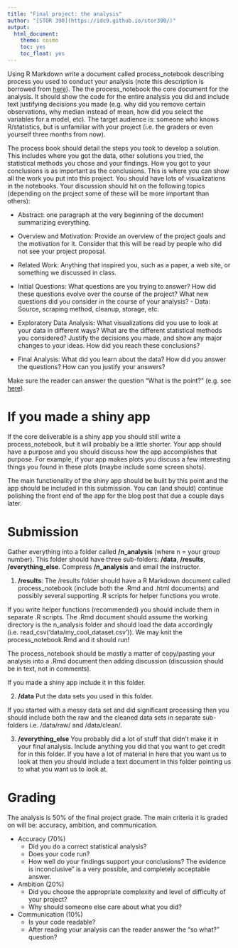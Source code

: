 ```yaml
---
title: "Final project: the analysis"
author: "[STOR 390](https://idc9.github.io/stor390/)"
output:
  html_document:
    theme: cosmo
    toc: yes
    toc_float: yes
---
```

    
Using R Markdown write a document called process_notebook describing process you used to conduct your analysis (note this description is borrowed from [here](http://cs109.github.io/2015/pages/projects.html)). The the process_notebook the core document for the analysis. It should show the code for the entire analysis you did and include text justifying decisions you made (e.g. why did you remove certain observations, why median instead of mean, how did you select the variables for a model, etc). The target audience is: someone who knows R/statistics, but is unfamiliar with your project (i.e. the graders or even yourself three months from now).

The process book should detail the steps you took to develop a solution. This includes where you got the data, other solutions you tried, the statistical methods you chose and your findings. How you got to your conclusions is as important as the conclusions. This is where you can show all the work you put into this project.  You should have lots of visualizations in the notebooks. Your discussion should hit on the following topics (depending on the project some of these will be more important than others):

- Abstract: one paragraph at the very beginning of the document summarizing everything. 

- Overview and Motivation: Provide an overview of the project goals and the motivation for it. Consider that this will be read by people who did not see your project proposal.

- Related Work: Anything that inspired you, such as a paper, a web site, or something we discussed in class.

- Initial Questions: What questions are you trying to answer? How did these questions evolve over the course of the project? What new questions did you consider in the course of your analysis? - Data: Source, scraping method, cleanup, storage, etc.

- Exploratory Data Analysis: What visualizations did you use to look at your data in different ways? What are the different statistical methods you considered? Justify the decisions you made, and show any major changes to your ideas. How did you reach these conclusions?

- Final Analysis: What did you learn about the data? How did you answer the questions? How can you justify your answers?

Make sure the reader can answer the question "What is the point?" (e.g. see [here](http://www.storytellingwithdata.com/blog/2017/3/22/so-what)).


# **If you made a shiny app**

If the core deliverable is a shiny app you should still write a process_notebook, but it will probably be a little shorter. Your app should have a purpose and you should discuss how the app accomplishes that purpose. For example, if your app makes plots you discuss a few interesting things you found in these plots (maybe include some screen shots).

The main functionality of the shiny app should be built by this point and the app should be included in this submission. You can (and should) continue polishing the front end of the app for the blog post that due a couple days later.


# **Submission**

Gather everything into a folder called **/n_analysis** (where n = your group number). This folder should have three sub-folders: **/data**, **/results**, **/everything_else**. Compress **/n_analysis** and email the instructor.

1. **/results**: The /results folder should have a R Markdown document called process_notebook (include both the .Rmd and .html documents) and possibly several supporting .R scripts for helper functions you wrote.

If you write helper functions (recommended) you should include them in separate .R scripts. The .Rmd document should assume the working directory is the n_analysis folder and should load the data accordingly (i.e. read_csv(‘data/my_cool_dataset.csv’)). We may knit the process_notebook.Rmd and it should run!

The process_notebook should be mostly a matter of copy/pasting your analysis into a .Rmd document then adding discussion (discussion should be in text, not in comments). 

If you made a shiny app include it in this folder.

2. **/data** Put the data sets you used in this folder. 

If you started with a messy data set and did significant processing then you should include both the raw and the cleaned data sets in separate sub-folders i.e. /data/raw/ and /data/clean/. 

3. **/everything_else** You probably did a lot of stuff that didn’t make it in your final analysis. Include anything you did that you want to get credit for in this folder.  If you have a lot of material in here that you want us to look at then you should include a text document in this folder pointing us to what you want us to look at.


# **Grading**

The analysis is 50% of the final project grade. The main criteria it is graded on will be: accuracy, ambition, and communication.

- Accuracy (70%)
    - Did you do a correct statistical analysis?
    - Does your code run?
    - How well do your findings support your conclusions? The evidence is inconclusive" is a very possible, and completely acceptable answer.
    
- Ambition (20%)
    - Did you choose the appropriate complexity and level of difficulty of your project?
    - Why should someone else care about what you did?

- Communication (10%)
    - Is your code readable?
    - After reading your analysis can the reader answer the "so what?" question?
    



    
    
